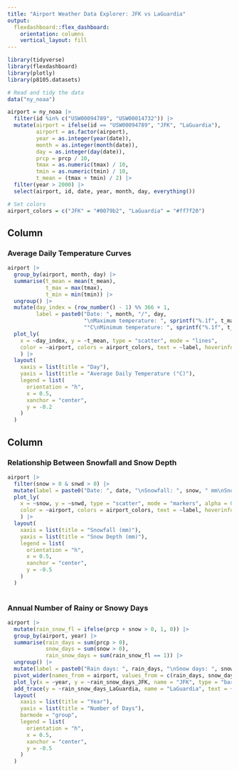```yaml
---
title: "Airport Weather Data Explorer: JFK vs LaGuardia"
output: 
  flexdashboard::flex_dashboard:
    orientation: columns
    vertical_layout: fill
---
```


```r
library(tidyverse)
library(flexdashboard)
library(plotly)
library(p8105.datasets)
```

```r

# Read and tidy the data
data("ny_noaa")

airport = ny_noaa |> 
  filter(id %in% c("USW00094789", "USW00014732")) |> 
  mutate(airport = ifelse(id == "USW00094789", "JFK", "LaGuardia"),
         airport = as.factor(airport),
         year = as.integer(year(date)),
         month = as.integer(month(date)),
         day = as.integer(day(date)),
         prcp = prcp / 10,
         tmax = as.numeric(tmax) / 10,
         tmin = as.numeric(tmin) / 10,
         t_mean = (tmax + tmin) / 2) |> 
  filter(year > 2000) |> 
  select(airport, id, date, year, month, day, everything())

# Set colors
airport_colors = c("JFK" = "#0079b2", "LaGuardia" = "#ff7f20")

```


Column {data-width=650}
-----------------------------------------------------------------------

### Average Daily Temperature Curves

```r

airport |> 
  group_by(airport, month, day) |> 
  summarise(t_mean = mean(t_mean),
            t_max = max(tmax),
            t_min = min(tmin)) |>
  ungroup() |> 
  mutate(day_index = (row_number() - 1) %% 366 + 1,
         label = paste0("Date: ", month, "/", day,
                        "\nMaximum temperature: ", sprintf("%.1f", t_max), 
                        "°C\nMinimum temperature: ", sprintf("%.1f", t_min), "°C")) |> 
  plot_ly(
    x = ~day_index, y = ~t_mean, type = "scatter", mode = "lines",
    color = ~airport, colors = airport_colors, text = ~label, hoverinfo = "text"
    ) |> 
  layout(
    xaxis = list(title = "Day"),
    yaxis = list(title = "Average Daily Temperature (°C)"),
    legend = list(
      orientation = "h",
      x = 0.5,
      xanchor = "center",
      y = -0.2
    )
  )

```

Column {data-width=350}
-----------------------------------------------------------------------

### Relationship Between Snowfall and Snow Depth

```r

airport |> 
  filter(snow > 0 & snwd > 0) |>
  mutate(label = paste0("Date: ", date, "\nSnowfall: ", snow, " mm\nSnow depth: ", snwd, " mm")) |> 
  plot_ly(
    x = ~snow, y = ~snwd, type = "scatter", mode = "markers", alpha = 0.5,
    color = ~airport, colors = airport_colors, text = ~label, hoverinfo = "text" 
    ) |> 
  layout(
    xaxis = list(title = "Snowfall (mm)"),
    yaxis = list(title = "Snow Depth (mm)"),
    legend = list(
      orientation = "h",
      x = 0.5,
      xanchor = "center",
      y = -0.5
    )
  )
   
```

### Annual Number of Rainy or Snowy Days

```r

airport |> 
  mutate(rain_snow_fl = ifelse(prcp + snow > 0, 1, 0)) |> 
  group_by(airport, year) |> 
  summarise(rain_days = sum(prcp > 0),
            snow_days = sum(snow > 0),
            rain_snow_days = sum(rain_snow_fl == 1)) |> 
  ungroup() |> 
  mutate(label = paste0("Rain days: ", rain_days, "\nSnow days: ", snow_days)) |> 
  pivot_wider(names_from = airport, values_from = c(rain_days, snow_days, rain_snow_days, label)) |> 
  plot_ly(x = ~year, y = ~rain_snow_days_JFK, name = "JFK", type = "bar", text = ~label_JFK) |> 
  add_trace(y = ~rain_snow_days_LaGuardia, name = "LaGuardia", text = ~label_LaGuardia) |> 
  layout(
    xaxis = list(title = "Year"),
    yaxis = list(title = "Number of Days"),
    barmode = "group",
    legend = list(
      orientation = "h",
      x = 0.5,
      xanchor = "center",
      y = -0.5
    )
  )

```


